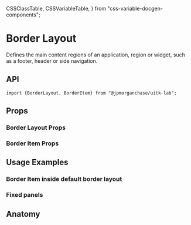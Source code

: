   CSSClassTable,
  CSSVariableTable,
} from "css-variable-docgen-components";

<Meta title="Layout/Docs/BorderLayout" component={BorderLayout} />

# Border Layout

Defines the main content regions of an application, region or widget, such as a footer, header or side navigation.

<Canvas>
  <Story name="Default Border Layout">
    <ToolkitBorderLayout />
  </Story>
</Canvas>

## API

```
import {BorderLayout, BorderItem} from "@jpmorganchase/uitk-lab";
```

## Props

### Border Layout Props

<ArgsTable of={BorderLayout} />

### Border Item Props

<ArgsTable of={BorderItem} />

## Usage Examples

### Border Item inside default border layout

<Canvas>
  <Story id="layout-borderlayout-borderitem--toolkit-border-item" />
</Canvas>

### Fixed panels

<Canvas>
  <Story id="layout-borderlayout--toolkit-border-layout-fixed-panels" />
</Canvas>

## Anatomy

<Canvas>
  <ComponentAnatomy showLegend>
    <BorderLayout>
      <BorderItem></BorderItem>
    </BorderLayout>
  </ComponentAnatomy>
</Canvas>
